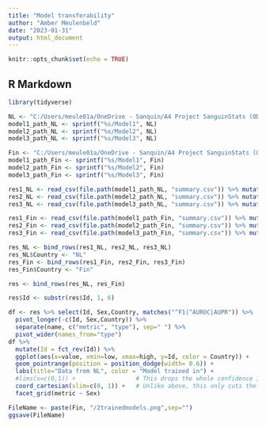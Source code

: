 ---
title: "Model transferability"
author: "Amber Meulenbeld"
date: "2023-01-31"
output: html_document
---

```{r setup, include=FALSE}
knitr::opts_chunk$set(echo = TRUE)
```

## R Markdown

```{r setup}
library(tidyverse)
```

```{r}
NL <- "C:/Users/meule01a/OneDrive - Sanquin/A4 Project SanguinStats (OD)/07 Resultaten/20230130 Test minimum donations"
model1_path_NL <- sprintf("%s/Model1", NL)
model2_path_NL <- sprintf("%s/Model2", NL)
model3_path_NL <- sprintf("%s/Model3", NL)

Fin <- "C:/Users/meule01a/OneDrive - Sanquin/A4 Project SanguinStats (OD)/07 Resultaten/20230131 Finnish trained models"
model1_path_Fin <- sprintf("%s/Model1", Fin)
model2_path_Fin <- sprintf("%s/Model2", Fin)
model3_path_Fin <- sprintf("%s/Model3", Fin)
```

```{r}
res1_NL <- read_csv(file.path(model1_path_NL, "summary.csv")) %>% mutate(Id = "model1-l-2")
res2_NL <- read_csv(file.path(model2_path_NL, "summary.csv")) %>% mutate(Id = "model2-l-5")
res3_NL <- read_csv(file.path(model3_path_NL, "summary.csv")) %>% mutate(Id = "model3-l-5-hb4")

res1_Fin <- read_csv(file.path(model1_path_Fin, "summary.csv")) %>% mutate(Id = "model1-l-2")
res2_Fin <- read_csv(file.path(model2_path_Fin, "summary.csv")) %>% mutate(Id = "model2-l-5")
res3_Fin <- read_csv(file.path(model3_path_Fin, "summary.csv")) %>% mutate(Id = "model3-l-5-hb4")
```

```{r}
res_NL <- bind_rows(res1_NL, res2_NL, res3_NL)
res_NL$Country <- "NL"
res_Fin <- bind_rows(res1_Fin, res2_Fin, res3_Fin)
res_Fin$Country <- "Fin"

res <- bind_rows(res_NL, res_Fin)

res$Id <- substr(res$Id, 1, 6)
```


```{r}
df <- res %>% select(Id, Sex,Country, matches("^F1|^AUROC|AUPR")) %>%
  pivot_longer(-c(Id, Sex,Country)) %>%
  separate(name, c("metric", "type"), sep=" ") %>%
  pivot_wider(names_from="type") 
df %>%
  mutate(Id = fct_rev(Id)) %>%
  ggplot(aes(x=value, xmin=low, xmax=high, y=Id, color = Country)) +
  geom_pointrange(position = position_dodge(width= 0.6)) +
  labs(title="Data from NL", color = "Model trained in") +
  #lims(x=c(0,1)) +                 # This drops the whole confidence interval if it is party outside limits
  coord_cartesian(xlim=c(0, 1)) +   # Unlike above, this only cuts the interval instead of dropping
  facet_grid(metric ~ Sex)

FileName <- paste(Fin, "/2trainedmodels.png",sep="")
ggsave(FileName)
```































